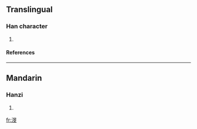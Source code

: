 ==Translingual==
===Han character===
{{Han char|rn=85|rad=水|as=08|sn=11|four=|canj=水日卜大 (EAYK)}}
# {{defn|Han|sort=水08}}
====References====
{{Han ref|kx=0633.240|dkj=17722|hdz=31649.040|uh=6E02|ud=28162}}
----
==Mandarin==
===Hanzi===
{{cmn-hanzi|pin=[[wèn]] ([[wen4]])|wg=wen<sup>4</sup>}}
# {{defn|Mandarin}}






[[fr:渂]]